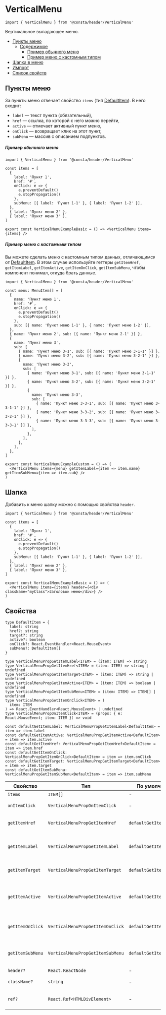 
# VerticalMenu

```tsx
import { VerticalMenu } from '@consta/header/VerticalMenu'
```

Вертикальное выпадающее меню.

- [Пункты меню](#пункты-меню)
  - [Содержимое](#содержимое)
    - [Пример обычного меню](#пример-обычного-меню)
    - [Пример меню с кастомным типом](#пример-меню-с-кастомным-типом)
- [Шапка в меню](#шапка)
- [Импорт](#импорт)
- [Список свойств](#свойства)

## Пункты меню

За пункты меню отвечает свойство `items` (тип [DefaultItem](#свойства)). В него входит:

- `label` — текст пункта (обязательный),
- `href` — ссылка, по которой с него можно перейти,
- `active` — отмечает активный пункт меню,
- `onClick` — возвращает клик на этот пункт,
- `subMenu` — массив с описанием подпунктов.

##### Пример обычного меню

```tsx
import { VerticalMenu } from '@consta/header/VerticalMenu'

const items = [
  {
    label: 'Пункт 1',
    href: '#',
    onClick: e => {
      e.preventDefault()
      e.stopPropagation()
    },
    subMenu: [{ label: 'Пункт 1-1' }, { label: 'Пункт 1-2' }],
  },
  { label: 'Пункт меню 2' },
  { label: 'Пункт меню 3' },
]

export const VerticalMenuExampleBasic = () => <VerticalMenu items={items} />
```

<VerticalMenuExampleBasic />

##### Пример меню с кастомным типом

Вы можете сделать меню с кастомным типом данных, отличающимся от [DefaultItem](#свойства).
В этом случае используйте геттеры
`getItemHref`, `getItemLabel`, `getItemActive`, `getItemOnClick`, `getItemSubMenu`,
чтобы компонент понимал, откуда брать данные.

```tsx
import { VerticalMenu } from '@consta/header/VerticalMenu'

const menu: MenuItem[] = [
  {
    name: 'Пункт меню 1',
    href: '#',
    onClick: e => {
      e.preventDefault()
      e.stopPropagation()
    },
    sub: [{ name: 'Пункт меню 1-1' }, { name: 'Пункт меню 1-2' }],
  },
  { name: 'Пункт меню 2', sub: [{ name: 'Пункт меню 2-1' }] },
  {
    name: 'Пункт меню 3',
    sub: [
      { name: 'Пункт меню 3-1', sub: [{ name: 'Пункт меню 3-1-1' }] },
      { name: 'Пункт меню 3-2', sub: [{ name: 'Пункт меню 3-2-1' }] },
      {
        name: 'Пункт меню 3-3',
        sub: [
          { name: 'Пункт меню 3-1', sub: [{ name: 'Пункт меню 3-1-1' }] },
          { name: 'Пункт меню 3-2', sub: [{ name: 'Пункт меню 3-2-1' }] },
          {
            name: 'Пункт меню 3-3',
            sub: [
              { name: 'Пункт меню 3-3-1', sub: [{ name: 'Пункт меню 3-3-1-1' }] },
              { name: 'Пункт меню 3-3-2', sub: [{ name: 'Пункт меню 3-3-2-1' }] },
              { name: 'Пункт меню 3-3-3', sub: [{ name: 'Пункт меню 3-3-3-1' }] },
            ],
          },
        ],
      },
    ],
  },
]

export const VerticalMenuExampleCustom = () => (
  <VerticalMenu items={menu} getItemLabel={item => item.name} getItemSubMenu={item => item.sub} />
)
```

<VerticalMenuExampleCustom />

## Шапка

Добавить к меню шапку можно с помощью свойства `header`.

```tsx
import { VerticalMenu } from '@consta/header/VerticalMenu'

const items = [
  {
    label: 'Пункт 1',
    href: '#',
    onClick: e => {
      e.preventDefault()
      e.stopPropagation()
    },
    subMenu: [{ label: 'Пункт 1-1' }, { label: 'Пункт 1-2' }],
  },
  { label: 'Пункт меню 2' },
  { label: 'Пункт меню 3' },
]

export const VerticalMenuExampleBasic = () => (
  <VerticalMenu items={items} header={<div className="myClass">Заголовок меню</div>} />
)
```

<VerticalMenuExampleHeader />

## Свойства

```tsx
type DefaultItem = {
  label: string
  href?: string
  target?: string
  active?: boolean
  onClick?: React.EventHandler<React.MouseEvent>
  subMenu?: DefaultItem[]
}

type VerticalMenuPropGetItemLabel<ITEM> = (item: ITEM) => string
type VerticalMenuPropGetItemHref<ITEM> = (item: ITEM) => string | undefined
type VerticalMenuPropGetItemTarget<ITEM> = (item: ITEM) => string | undefined
type VerticalMenuPropGetItemActive<ITEM> = (item: ITEM) => boolean | undefined
type VerticalMenuPropGetItemSubMenu<ITEM> = (item: ITEM) => ITEM[] | undefined
type VerticalMenuPropGetItemOnClick<ITEM> = (
  item: ITEM
) => React.EventHandler<React.MouseEvent> | undefined
type VerticalMenuPropOnItemClick<ITEM> = (props: { e: React.MouseEvent; item: ITEM }) => void

const defaultGetItemLabel: VerticalMenuPropGetItemLabel<DefaultItem> = item => item.label
const defaultGetItemActive: VerticalMenuPropGetItemActive<DefaultItem> = item => item.active
const defaultGetItemHref: VerticalMenuPropGetItemHref<DefaultItem> = item => item.href
const defaultGetItemOnClick: VerticalMenuPropGetItemOnClick<DefaultItem> = item => item.onClick
const defaultGetItemTarget: VerticalMenuPropGetItemTarget<DefaultItem> = item => item.target
const defaultGetItemSubMenu: VerticalMenuPropGetItemSubMenu<DefaultItem> = item => item.subMenu
```

| Свойство         | Тип                              | По умолчанию            | Описание                                            |
| ---------------- | -------------------------------- | ----------------------- | --------------------------------------------------- |
| `items`          | `ITEM[]`                         | -                       | Элементы                                            |
| `onItemClick`    | `VerticalMenuPropOnItemClick`    | -                       | Функция клика по элементу                           |
| `getItemHref`    | `VerticalMenuPropGetItemHref`    | `defaultGetItemHref`    | Функция для определения `href` элемента             |
| `getItemLabel`   | `VerticalMenuPropGetItemLabel`   | `defaultGetItemLabel`   | Функция для определения заголовка элемента          |
| `getItemTarget`  | `VerticalMenuPropGetItemTarget`  | `defaultGetItemTarget`  | Функция для определения `target` элемента           |
| `getItemActive`  | `VerticalMenuPropGetItemActive`  | `defaultGetItemActive`  | Функция для определения статуса активности элемента |
| `getItemOnClick` | `VerticalMenuPropGetItemOnClick` | `defaultGetItemOnClick` | Функция для определения функции клика элемента      |
| `getItemSubMenu` | `VerticalMenuPropGetItemSubMenu` | `defaultGetItemSubMenu` | Функция для определения подменю элемента            |
| `header?`        | `React.ReactNode`                | -                       | Шапка меню (от)                                     |
| `className?`     | `string`                         | -                       | Дополнительный  CSS-класс                           |
| `ref?`           | `React.Ref<HTMLDivElement>`      | -                       | Ссылка на корневой DOM-элемент                      |
